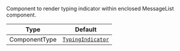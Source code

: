 Component to render typing indicator within enclosed MessageList component.

| Type          | Default                                                                                     |
| ------------- | ------------------------------------------------------------------------------------------- |
| ComponentType | [`TypingIndicator`](../../../../ui-components/message-list-components/typing-indicator.mdx) |
